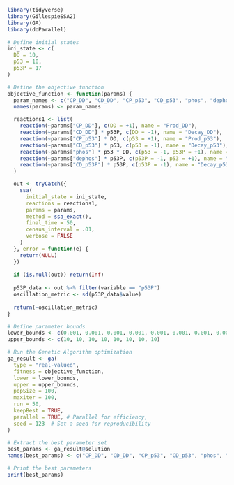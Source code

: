 ```r
library(tidyverse)
library(GillespieSSA2)
library(GA)
library(doParallel)

# Define initial states
ini_state <- c(
  DD = 10, 
  p53 = 10, 
  p53P = 17
)

# Define the objective function
objective_function <- function(params) {
  param_names <- c("CP_DD", "CD_DD", "CP_p53", "CD_p53", "phos", "dephos", "CD_p53P")
  names(params) <- param_names

  reactions1 <- list(
    reaction(~params["CP_DD"], c(DD = +1), name = "Prod_DD"),
    reaction(~params["CD_DD"] * p53P, c(DD = -1), name = "Decay_DD"),
    reaction(~params["CP_p53"] * DD, c(p53 = +1), name = "Prod_p53"),
    reaction(~params["CD_p53"] * p53, c(p53 = -1), name = "Decay_p53"),
    reaction(~params["phos"] * p53 * DD, c(p53 = -1, p53P = +1), name = "Phos_p53"),
    reaction(~params["dephos"] * p53P, c(p53P = -1, p53 = +1), name = "Dephos_p53P"),
    reaction(~params["CD_p53P"] * p53P, c(p53P = -1), name = "Decay_p53P")
  )

  out <- tryCatch({
    ssa(
      initial_state = ini_state,
      reactions = reactions1,
      params = params,
      method = ssa_exact(),
      final_time = 50,
      census_interval = .01,
      verbose = FALSE
    )
  }, error = function(e) {
    return(NULL)
  })
  
  if (is.null(out)) return(Inf)
  
  p53P_data <- out %>% filter(variable == "p53P")
  oscillation_metric <- sd(p53P_data$value)
  
  return(-oscillation_metric)
}
```

```r
# Define parameter bounds
lower_bounds <- c(0.001, 0.001, 0.001, 0.001, 0.001, 0.001, 0.001, 0.001)
upper_bounds <- c(10, 10, 10, 10, 10, 10, 10, 10)

# Run the Genetic Algorithm optimization
ga_result <- ga(
  type = "real-valued",
  fitness = objective_function,
  lower = lower_bounds,
  upper = upper_bounds,
  popSize = 100,
  maxiter = 100,
  run = 50,
  keepBest = TRUE,
  parallel = TRUE, # Parallel for efficiency,
  seed = 123  # Set a seed for reproducibility
)

# Extract the best parameter set
best_params <- ga_result@solution
names(best_params) <- c("CP_DD", "CD_DD", "CP_p53", "CD_p53", "phos", "dephos", "CD_p53P")

# Print the best parameters
print(best_params)
```